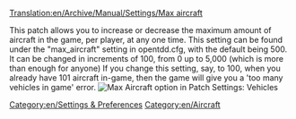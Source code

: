 [[Translation:en/Archive/Manual/Settings/Max aircraft]]


This patch allows you to increase or decrease the maximum amount of aircraft in the game, per player, at any one time. This setting can be found under the "max_aircraft" setting in opentdd.cfg, with the default being 500. It can be changed in increments of 100, from 0 up to 5,000 (which is more than enough for anyone) If you change this setting, say, to 100, when you already have 101 aircraft in-game, then the game will give you a 'too many vehicles in game' error. 
[[File:en/Maxvehiclesaircraft.png|frame|Max Aircraft option in Patch Settings: Vehicles]]

[[Category:en/Settings & Preferences]]
[[Category:en/Aircraft]]